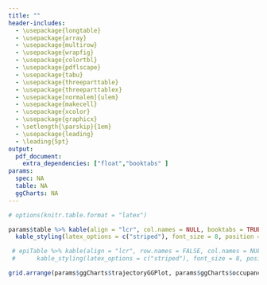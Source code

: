 ```yaml
---
title: ""
header-includes:
  - \usepackage{longtable}
  - \usepackage{array}
  - \usepackage{multirow}
  - \usepackage{wrapfig}
  - \usepackage{colortbl}
  - \usepackage{pdflscape}
  - \usepackage{tabu}
  - \usepackage{threeparttable}
  - \usepackage{threeparttablex}
  - \usepackage[normalem]{ulem}
  - \usepackage{makecell}
  - \usepackage{xcolor}
  - \usepackage{graphicx}
  - \setlength{\parskip}{1em}
  - \usepackage{leading}
  - \leading{5pt}
output:
  pdf_document: 
    extra_dependencies: ["float","booktabs" ]
params:
  spec: NA
  table: NA
  ggCharts: NA
---
```


```r

# options(knitr.table.format = "latex")

```
```r
params$table %>% kable(align = "lcr", col.names = NULL, booktabs = TRUE) %>% 
  kable_styling(latex_options = c("striped"), font_size = 8, position = "center")

 # epiTable %>% kable(align = "lcr", row.names = FALSE, col.names = NULL, booktabs = TRUE) %>%
 #      kable_styling(latex_options = c("striped"), font_size = 8, position = "center")} 

```


```r
grid.arrange(params$ggCharts$trajectoryGGPlot, params$ggCharts$occupancyGGPlot, ncol = 2)
```


